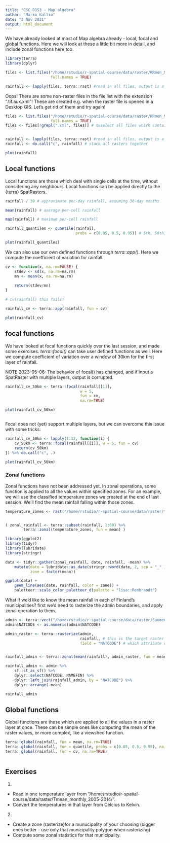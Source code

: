 ```yaml
---
title: "CSC_D3S3 - Map algebra"
author: "Marko Kallio"
date: "3 Nov 2021"
output: html_document
---
```



We have already looked at most of Map algebra already - local, focal and global functions. Here we will look at these a little bit more in detail, and include zonal functions here too.

```r
library(terra)
library(dplyr)

files <- list.files("/home/rstudio/r-spatial-course/data/raster/RRmon_Monthly_2005-2014/", 
                    full.names = TRUE)

rainfall <- lapply(files, terra::rast) #read in all files, output is a list
```

Oops! There are some non-raster files in the file list with the extension ".tif.aux.xml"! These are created e.g. when the raster file is opened in a Desktop GIS. Let's get rid of them and try again!


```r
files <- list.files("/home/rstudio/r-spatial-course/data/raster/RRmon_Monthly_2005-2014/", 
                    full.names = TRUE)
files <- files[!grepl(".xml", files)] # deselect all files which contain string ".xml"


rainfall <- lapply(files, terra::rast) #read in all files, output is a list
rainfall <- do.call("c", rainfall) # stack all rasters together

plot(rainfall)
```



## Local functions

Local functions are those which deal with single cells at the time, without considering any neighbours. Local functions can be applied directly to the {terra} SpatRasters.

```r

rainfall / 30 # approximate per-day rainfall, assuming 30-day months

mean(rainfall) # average per-cell rainfall

max(rainfall) # maximum per-cell rainfall

rainfall_quantiles <- quantile(rainfall, 
                               probs = c(0.05, 0.5, 0.95)) # 5th, 50th, and 95th percentiles

plot(rainfall_quantiles)
```

We can also use our own defined functions through *terra::app()*. Here we compute the coefficient of variation for rainfall.

```r
cv <- function(x, na.rm=FALSE) {
    stdev <- sd(x, na.rm=na.rm)
    mn <- mean(x, na.rm=na.rm)
    
    return(stdev/mn)
}

# cv(rainfall) this fails!

rainfall_cv <- terra::app(rainfall, fun = cv)

plot(rainfall_cv)

```


## focal functions

We have looked at focal functions quickly over the last session, and made some exercises. *terra::focal()* can take user defined functions as well. Here we compute coefficient of variation over a window of 30km for the first layer of rainfall. 

NOTE 2023-05-06: The behavior of focal() has changed, and if input a SpatRaster with multiple layers, output is corrupted. 

```r

rainfall_cv_50km <- terra::focal(rainfall[[1]],
                                 w = 5,
                                 fun = cv,
                                 na.rm=TRUE)

plot(rainfall_cv_50km)



```

Focal does not (yet) support multiple layers, but we can overcome this issue with some tricks:

```r

rainfall_cv_50km <- lapply(1:12, function(i) {
    cv_50km <- terra::focal(rainfall[[i]], w = 5, fun = cv)
    return(cv_50km)
}) %>% do.call("c", .)

plot(rainfall_cv_50km)
```



### Zonal functions

Zonal functions have not been addressed yet. In zonal operations, some function is applied to all the values within specified zones. For an example, we will use the classified temperature zones we created at the end of last session. We'll find the mean rainfall falling within those zones.

```r

temperature_zones <- rast("/home/rstudio/r-spatial-course/data/raster/temperature_classified.tif")


( zonal_rainfall <- terra::subset(rainfall, 1:60) %>% 
        terra::zonal(temperature_zones, fun = mean) )

library(ggplot2)
library(tidyr)
library(lubridate)
library(stringr)

data <- tidyr::gather(zonal_rainfall, date, rainfall, -mean) %>% 
    mutate(date = lubridate::as_date(stringr::word(date, 2, sep = "_" )),
           zone = factor(mean))

ggplot(data) +
    geom_line(aes(date, rainfall, color = zone)) +
    paletteer::scale_color_paletteer_d(palette = "lisa::Rembrandt")

```

What if we'd like to know the mean rainfall in each of Finland's municipalities? first we'd need to rasterize the admin boundaries, and apply zonal operation to them.

```r

admin <- terra::vect("/home/rstudio/r-spatial-course/data/raster/SuomenKuntajako_2021_100k.shp")
admin$NATCODE <- as.numeric(admin$NATCODE)

admin_raster <- terra::rasterize(admin,
                                 rainfall, # this is the target raster which is used for rasterization
                                 field = "NATCODE") # which attribute we're rasterizing 


rainfall_admin <- terra::zonal(mean(rainfall), admin_raster, fun = mean, na.rm=TRUE)

rainfall_admin <- admin %>% 
    sf::st_as_sf() %>% 
    dplyr::select(NATCODE, NAMEFIN) %>% 
    dplyr::left_join(rainfall_admin, by = "NATCODE") %>%
    dplyr::arrange(-mean)

rainfall_admin

```



## Global functions

Global functions are those which are applied to all the values in a raster layer at once. These can be simple ones like computing the mean of the raster values, or more complex, like a viewshed function.

```r

terra::global(rainfall, fun = mean, na.rm=TRUE)
terra::global(rainfall, fun = quantile, probs = c(0.05, 0.5, 0.95), na.rm=TRUE)
terra::global(rainfall, fun = cv, na.rm=TRUE)



```



## Exercises

1.

* Read in one temperature layer from "/home/rstudio/r-spatial-course/data/raster/Tmean_monthly_2005-2014/".
* Convert the temperatures in that layer from Celcius to Kelvin.


2. 

* Create a zone (rasterize)for a munucipality of your choosing (bigger ones better - use only that municipality polygon when rasterizing)
* Compute some zonal statistics for that municipality.


